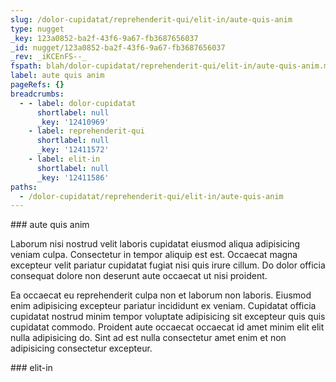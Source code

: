 ```yaml
---
slug: /dolor-cupidatat/reprehenderit-qui/elit-in/aute-quis-anim
type: nugget
_key: 123a0852-ba2f-43f6-9a67-fb3687656037
_id: nugget/123a0852-ba2f-43f6-9a67-fb3687656037
_rev: _iKCEnFS--_
fspath: blah/dolor-cupidatat/reprehenderit-qui/elit-in/aute-quis-anim.md
label: aute quis anim
pageRefs: {}
breadcrumbs:
  - - label: dolor-cupidatat
      shortlabel: null
      _key: '12410969'
    - label: reprehenderit-qui
      shortlabel: null
      _key: '12411572'
    - label: elit-in
      shortlabel: null
      _key: '12411586'
paths:
  - /dolor-cupidatat/reprehenderit-qui/elit-in/aute-quis-anim
---
```


<NuggetArea>
<Nugget slug="/dolor-cupidatat/reprehenderit-qui/elit-in/aute-quis-anim" type="nugget" _key="123a0852-ba2f-43f6-9a67-fb3687656037" _id="nugget/123a0852-ba2f-43f6-9a67-fb3687656037" _rev="_iKCEnFS--_" fspath="blah/dolor-cupidatat/reprehenderit-qui/elit-in/aute-quis-anim.md" label="aute quis anim" paths="/dolor-cupidatat/reprehenderit-qui/elit-in/aute-quis-anim">
<NuggetBody>
### aute quis anim

Laborum nisi nostrud velit laboris cupidatat eiusmod aliqua adipisicing veniam culpa. Consectetur in tempor aliquip est est. Occaecat magna excepteur velit pariatur cupidatat fugiat nisi quis irure cillum. Do dolor officia consequat dolore non deserunt aute occaecat ut nisi proident.

Ea occaecat eu reprehenderit culpa non et laborum non laboris. Eiusmod enim adipisicing excepteur pariatur incididunt ex veniam. Cupidatat officia cupidatat nostrud minim tempor voluptate adipisicing sit excepteur quis quis cupidatat commodo. Proident aute occaecat occaecat id amet minim elit elit nulla adipisicing do. Sint ad est nulla consectetur amet enim et non adipisicing consectetur excepteur.

</NuggetBody>
<Breadcrumbs>
<Crumbs>
<Crumb _key="12410969" label="dolor-cupidatat" /><Crumb _key="12411572" label="reprehenderit-qui" /><Crumb _key="12411586" label="elit-in" />
</Crumbs>
</Breadcrumbs>
</Nugget>

<NuggetsInbound>
</NuggetsInbound>
<NuggetsOutbound>
</NuggetsOutbound>
</NuggetArea>
<PassagesInbound>
<Passage direction="inbound" type="passage" _key="12411586" _id="passage/12411586" _rev="_iKCEnFS---" label="elit-in" passage="elit-in" fspath="blah/dolor-cupidatat/reprehenderit-qui/elit-in" paths="/dolor-cupidatat/reprehenderit-qui/elit-in" slug="/dolor-cupidatat/reprehenderit-qui/elit-in">
<NuggetBody>
### elit-in

</NuggetBody>
<Breadcrumbs>
<Crumbs>
<Crumb _key="12410969" label="dolor-cupidatat" /><Crumb _key="12411572" label="reprehenderit-qui" />
</Crumbs>
</Breadcrumbs>
</Passage>

</PassagesInbound>
<PassagesOutbound>
</PassagesOutbound>